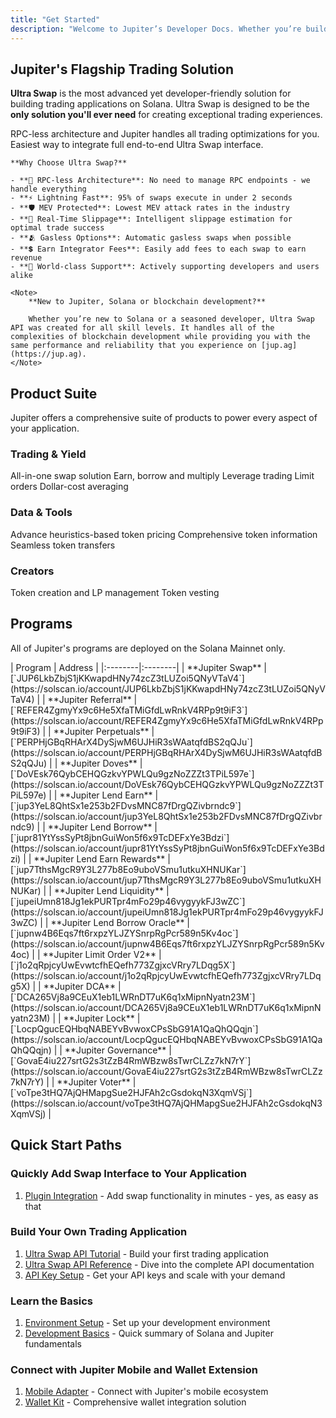 ```yaml
---
title: "Get Started"
description: "Welcome to Jupiter’s Developer Docs. Whether you’re building your own DeFi superapp or integrating a swap into an existing application, we provide the tools and infrastructure you need to succeed."
---
```


## Jupiter's Flagship Trading Solution

**Ultra Swap** is the most advanced yet developer-friendly solution for building trading applications on Solana. Ultra Swap is designed to be the **only solution you'll ever need** for creating exceptional trading experiences.

<Card title="Your best developer experience is about to begin!">
    <CardGroup cols={2}>
        <Card title="Ultra Swap API" icon="code" href="/docs/ultra">
            RPC-less architecture and Jupiter handles all trading optimizations for you.
        </Card>
        <Card title="Plugin" icon="puzzle-piece" href="/tool-kits/plugin">
            Easiest way to integrate full end-to-end Ultra Swap interface.
        </Card>
    </CardGroup>

    **Why Choose Ultra Swap?**

    - **🚀 RPC-less Architecture**: No need to manage RPC endpoints - we handle everything
    - **⚡ Lightning Fast**: 95% of swaps execute in under 2 seconds
    - **🛡️ MEV Protected**: Lowest MEV attack rates in the industry
    - **🎯 Real-Time Slippage**: Intelligent slippage estimation for optimal trade success
    - **🫂 Gasless Options**: Automatic gasless swaps when possible
    - **💲 Earn Integrator Fees**: Easily add fees to each swap to earn revenue
    - **🔧 World-class Support**: Actively supporting developers and users alike
    
    <Note>
        **New to Jupiter, Solana or blockchain development?**    
        
        Whether you’re new to Solana or a seasoned developer, Ultra Swap API was created for all skill levels. It handles all of the complexities of blockchain development while providing you with the same performance and reliability that you experience on [jup.ag](https://jup.ag).
    </Note>
</Card>


## Product Suite

Jupiter offers a comprehensive suite of products to power every aspect of your application.

### Trading & Yield
<CardGroup cols={2}>
    <Card title="Ultra Swap" icon="bolt" href="/docs/ultra" horizontal>
        All-in-one swap solution
    </Card>
    <Card title="Lend" icon="piggy-bank" href="/docs/lend" horizontal>
        Earn, borrow and multiply
    </Card>
    <Card title="Perpetuals" icon="chart-line" href="/docs/perps" horizontal>
        Leverage trading
    </Card>
    <Card title="Trigger" icon="bullseye" href="/docs/trigger" horizontal>
        Limit orders
    </Card>
    <Card title="Recurring" icon="clock-rotate-left" href="/docs/recurring" horizontal>
        Dollar-cost averaging
    </Card>
</CardGroup>

### Data & Tools
<CardGroup cols={2}>
    <Card title="Price" icon="dollar-sign" href="/docs/price" horizontal>
        Advance heuristics-based token pricing
    </Card>
    <Card title="Tokens" icon="coin" href="/docs/tokens" horizontal>
        Comprehensive token information
    </Card>
    <Card title="Send" icon="paper-plane" href="/docs/send" horizontal>
        Seamless token transfers
    </Card>
</CardGroup>

### Creators
<CardGroup cols={2}>
    <Card title="Studio" icon="building-columns" href="/docs/studio" horizontal>
        Token creation and LP management
    </Card>
    <Card title="Lock" icon="lock" href="/docs/lock" horizontal>
        Token vesting
    </Card>
</CardGroup>

## Programs

All of Jupiter's programs are deployed on the Solana Mainnet only.

<Card title="Core Programs" icon="microchip">
| Program | Address |
|:--------|:--------|
| **Jupiter Swap** | [`JUP6LkbZbjS1jKKwapdHNy74zcZ3tLUZoi5QNyVTaV4`](https://solscan.io/account/JUP6LkbZbjS1jKKwapdHNy74zcZ3tLUZoi5QNyVTaV4) |
| **Jupiter Referral** | [`REFER4ZgmyYx9c6He5XfaTMiGfdLwRnkV4RPp9t9iF3`](https://solscan.io/account/REFER4ZgmyYx9c6He5XfaTMiGfdLwRnkV4RPp9t9iF3) |
| **Jupiter Perpetuals** | [`PERPHjGBqRHArX4DySjwM6UJHiR3sWAatqfdBS2qQJu`](https://solscan.io/account/PERPHjGBqRHArX4DySjwM6UJHiR3sWAatqfdBS2qQJu) |
| **Jupiter Doves** | [`DoVEsk76QybCEHQGzkvYPWLQu9gzNoZZZt3TPiL597e`](https://solscan.io/account/DoVEsk76QybCEHQGzkvYPWLQu9gzNoZZZt3TPiL597e) |
| **Jupiter Lend Earn** | [`jup3YeL8QhtSx1e253b2FDvsMNC87fDrgQZivbrndc9`](https://solscan.io/account/jup3YeL8QhtSx1e253b2FDvsMNC87fDrgQZivbrndc9) |
| **Jupiter Lend Borrow** | [`jupr81YtYssSyPt8jbnGuiWon5f6x9TcDEFxYe3Bdzi`](https://solscan.io/account/jupr81YtYssSyPt8jbnGuiWon5f6x9TcDEFxYe3Bdzi) |
| **Jupiter Lend Earn Rewards** | [`jup7TthsMgcR9Y3L277b8Eo9uboVSmu1utkuXHNUKar`](https://solscan.io/account/jup7TthsMgcR9Y3L277b8Eo9uboVSmu1utkuXHNUKar) |
| **Jupiter Lend Liquidity** | [`jupeiUmn818Jg1ekPURTpr4mFo29p46vygyykFJ3wZC`](https://solscan.io/account/jupeiUmn818Jg1ekPURTpr4mFo29p46vygyykFJ3wZC) |
| **Jupiter Lend Borrow Oracle** | [`jupnw4B6Eqs7ft6rxpzYLJZYSnrpRgPcr589n5Kv4oc`](https://solscan.io/account/jupnw4B6Eqs7ft6rxpzYLJZYSnrpRgPcr589n5Kv4oc) |
| **Jupiter Limit Order V2** | [`j1o2qRpjcyUwEvwtcfhEQefh773ZgjxcVRry7LDqg5X`](https://solscan.io/account/j1o2qRpjcyUwEvwtcfhEQefh773ZgjxcVRry7LDqg5X) |
| **Jupiter DCA** | [`DCA265Vj8a9CEuX1eb1LWRnDT7uK6q1xMipnNyatn23M`](https://solscan.io/account/DCA265Vj8a9CEuX1eb1LWRnDT7uK6q1xMipnNyatn23M) |
| **Jupiter Lock** | [`LocpQgucEQHbqNABEYvBvwoxCPsSbG91A1QaQhQQqjn`](https://solscan.io/account/LocpQgucEQHbqNABEYvBvwoxCPsSbG91A1QaQhQQqjn) |
| **Jupiter Governance** | [`GovaE4iu227srtG2s3tZzB4RmWBzw8sTwrCLZz7kN7rY`](https://solscan.io/account/GovaE4iu227srtG2s3tZzB4RmWBzw8sTwrCLZz7kN7rY) |
| **Jupiter Voter** | [`voTpe3tHQ7AjQHMapgSue2HJFAh2cGsdokqN3XqmVSj`](https://solscan.io/account/voTpe3tHQ7AjQHMapgSue2HJFAh2cGsdokqN3XqmVSj) |
</Card>

## Quick Start Paths

### Quickly Add Swap Interface to Your Application
1. [Plugin Integration](/tool-kits/plugin) - Add swap functionality in minutes - yes, as easy as that

### Build Your Own Trading Application
1. [Ultra Swap API Tutorial](/docs/ultra) - Build your first trading application
2. [Ultra Swap API Reference](/api-reference/ultra) - Dive into the complete API documentation
3. [API Key Setup](/portal/setup) - Get your API keys and scale with your demand

### Learn the Basics
1. [Environment Setup](/get-started/environment-setup) - Set up your development environment
2. [Development Basics](/get-started/development-basics) - Quick summary of Solana and Jupiter fundamentals

### Connect with Jupiter Mobile and Wallet Extension
1. [Mobile Adapter](/tool-kits/wallet-kit/jupiter-mobile-adapter) - Connect with Jupiter's mobile ecosystem
2. [Wallet Kit](/tool-kits/wallet-kit) - Comprehensive wallet integration solution
